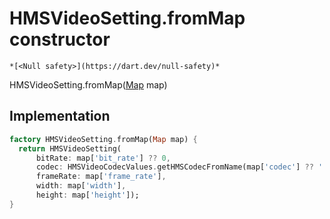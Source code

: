 # HMSVideoSetting.fromMap constructor

    *[<Null safety>](https://dart.dev/null-safety)*

HMSVideoSetting.fromMap([Map](https://api.flutter.dev/flutter/dart-core/Map-class.html) map)

## Implementation

```dart
factory HMSVideoSetting.fromMap(Map map) {
  return HMSVideoSetting(
      bitRate: map['bit_rate'] ?? 0,
      codec: HMSVideoCodecValues.getHMSCodecFromName(map['codec'] ?? ''),
      frameRate: map['frame_rate'],
      width: map['width'],
      height: map['height']);
}
```
